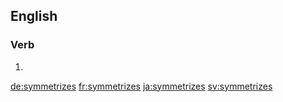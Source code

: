 ==English==

===Verb===
{{head|en|verb form}}

# {{en-third-person singular of|symmetrize}}

[[de:symmetrizes]]
[[fr:symmetrizes]]
[[ja:symmetrizes]]
[[sv:symmetrizes]]